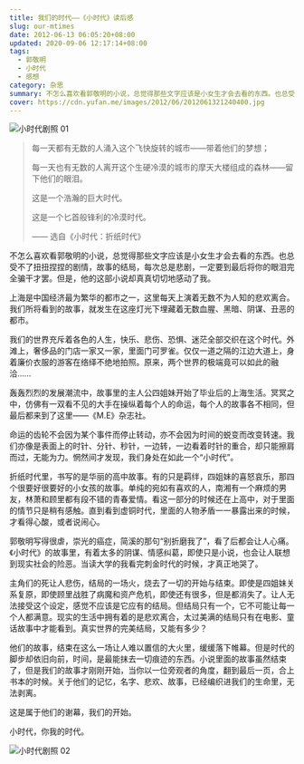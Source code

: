```yaml
---
title: 我们的时代——《小时代》读后感
slug: our-mtimes
date: 2012-06-13 06:05:20+08:00
updated: 2020-09-06 12:17:14+08:00
tags:
  - 郭敬明
  - 小时代
  - 感想
category: 杂思
summary: 不怎么喜欢看郭敬明的小说，总觉得那些文字应该是小女生才会去看的东西。也总受不了扭扭捏捏的剧情，故事的结局，每次总是悲剧，一定要到最后将你的眼泪完全骗干才罢。但是，他的这部小说却真真切切的感动了我。
cover: https://cdn.yufan.me/images/2012/06/2012061321240400.jpg
---
```


![小时代剧照 01](https://cdn.yufan.me/images/2012/06/2012061321255600.jpg)

<MusicPlayer id={27090046} />

> 每一天都有无数的人涌入这个飞快旋转的城市——带着他们的梦想；
>
> 每一天也有无数的人离开这个生硬冷漠的城市的摩天大楼组成的森林——留下他们的眼泪。
>
> 这是一个浩瀚的巨大时代。
>
> 这是一个匕首般锋利的冷漠时代。
>
> —— 选自《小时代：折纸时代》

不怎么喜欢看郭敬明的小说，总觉得那些文字应该是小女生才会去看的东西。也总受不了扭扭捏捏的剧情，故事的结局，每次总是悲剧，一定要到最后将你的眼泪完全骗干才罢。但是，他的这部小说却真真切切地感动了我。

上海是中国经济最为繁华的都市之一，这里每天上演着无数不为人知的悲欢离合。我们所将看到的故事，就发生在这座灯光下埋藏着无数血腥、黑暗、阴谋、丑恶的都市。

我们的世界充斥着各色的人生，快乐、悲伤、恐惧、迷茫全部交织在这个时代。外滩上，奢侈品的门店一家又一家，里面门可罗雀。仅仅一道之隔的江边大道上，身着廉价衣服的游客在络绎不绝地拍照。原来，两个世界的极端竟可以如此的融洽……

轰轰烈烈的发展潮流中，故事里的主人公四姐妹开始了毕业后的上海生活。冥冥之中，仿佛有一双看不见的大手在操纵着每个人的命运，每个人的故事各不相同，但最后都来到了这里——《M.E》杂志社。

命运的齿轮不会因为某个事件而停止转动，亦不会因为时间的蜕变而改变转速。我们亦像是表面上的时针、分针、秒针，一边转，一边看着时针的重合，却只能擦肩而过，无能为力。惘然间才发现，我们身处在如此一个“小时代”。

折纸时代里，书写的是华丽的高中故事。有的只是羁绊，四姐妹的喜怒哀乐，那四个很要好很要好的小女孩的故事。单纯的宛如有喜欢的人，南湘有一个麻烦的男友，林萧和顾里都有段不错的青春爱情。看这一部分的时候还在上高中，对于里面的情节只是稍有感触。直到看到虚铜时代，里面的人物矛盾一一暴露出来的时候，才看得心酸，或者说闹心。

郭敬明写得很虐，崇光的癌症，简溪的那句“别折磨我了”，看了后都会让人心痛。《小时代》的故事里，有着太多的阴谋、情感纠葛，即使只是小说，也会让人联想到现实社会的险恶。当读大学的我看完刺金时代的时候，才真正地哭了。

主角们的死让人悲伤，结局的一场火，烧去了一切的开始与结束。即使是四姐妹关系复原，即使顾里战胜了病魔和资产危机，即使还有很多，但是都消失了。让人无法接受这个设定，感觉不应该是它应有的结局。但结局只有一个，它不可能让每一个人都满意。现实的生活中拥有着的是悲欢离合，太过美满的结局只有在电影、童话故事中才能看到。真实世界的完美结局，又能有多少？

他们的故事，结束在这么一场让人难以置信的大火里，缓缓落下帷幕。但是时代的脚步却依旧向前，时间，是最能抹去一切痕迹的东西。小说里面的故事虽然结束了，但是我们的故事才刚刚开始，当你以一位旁观者的角度，翻到最后一页，合上书本的时候。关于他们的记忆，名字、悲欢、故事，已经编织进我们的生命里，无法剥离。

这是属于他们的谢幕，我们的开始。

小时代，你我的时代。

![小时代剧照 02](https://cdn.yufan.me/images/2012/06/2012061321260500.jpg)
